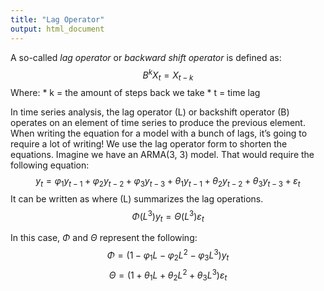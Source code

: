 ```yaml
---
title: "Lag Operator"
output: html_document
---
```

A so-called *lag operator* or *backward shift operator* is defined as:
$$B^kX_t = X_{t-k}$$
Where:
* k = the amount of steps back we take
* t = time lag

In time series analysis, the lag operator (L) or backshift operator (B) operates on an element of time series to produce the previous element. When writing the equation for a model with a bunch of lags, it's going to require a lot of writing! We use the lag operator form to shorten the equations. Imagine we have an ARMA(3, 3) model. That would require the following equation:
$$y_t = \varphi_1 y_{t-1} +  \varphi_2 y_{t-2} +  \varphi_3 y_{t-3}  +  \theta_1 y_{t-1} + \theta_2 y_{t-2} + \theta_3 y_{t-3} + \varepsilon_t$$
It can be written as where (L) summarizes the lag operations. 
$$\Phi(L^3)y_t = \Theta(L^3) \varepsilon_t$$

In this case, $\Phi$ and $\Theta$ represent the following:
$$\Phi = (1 - \varphi_1L -\varphi_2L^2 - \varphi_3L^3)y_t$$
$$\Theta = (1 + \theta_1L + \theta_2L^2 + \theta_3L^3)\varepsilon_t$$
